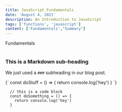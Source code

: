 ```yaml
---
title: JavaScript Fundamentals
date: 'August 4, 2021'
description: An Introduction to JavaScript
tags: ['functions', 'javascript']
content: ['Fundamentals',"Summary"]
---
```


<div id="Fundamentals">
  Fundamentals
</div>

<br/>

### This is a Markdown sub-heading
We just used a `###` subheading in our blog post.

<SyntaxHighlighter language="javascript">
  {`
    const doStuff = () => {
      return console.log('hey')
    }
  `}
</SyntaxHighlighter>

```
  // this is a code block
  const doSomething = () => {
    return console.log('hey')
  }
```

